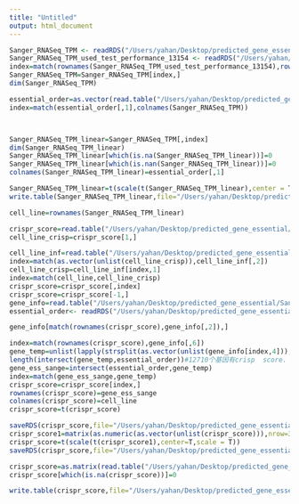 ```yaml
---
title: "Untitled"
output: html_document
---
```



```r
Sanger_RNASeq_TPM <- readRDS("/Users/yahan/Desktop/predicted_gene_essential/Sanger_institute_data_Valid/Sanger_RNASeq_TPM.rds")
Sanger_RNASeq_TPM_used_test_performance_13154 <- readRDS("/Users/yahan/Desktop/predicted_gene_essential/Sanger_institute_data_Valid/Sanger_RNASeq_TPM_used_test_performance_13154.rds")# used to decide the cell line used to test the performance
index=match(rownames(Sanger_RNASeq_TPM_used_test_performance_13154),rownames(Sanger_RNASeq_TPM))
Sanger_RNASeq_TPM=Sanger_RNASeq_TPM[index,]
dim(Sanger_RNASeq_TPM)

essential_order=as.vector(read.table("/Users/yahan/Desktop/predicted_gene_essential/Cluster_gene_based_essentiality/DepMap_gene_expression_gene_order.txt",header=F,sep="\t"))
index=match(essential_order[,1],colnames(Sanger_RNASeq_TPM))



Sanger_RNASeq_TPM_linear=Sanger_RNASeq_TPM[,index]
dim(Sanger_RNASeq_TPM_linear)
Sanger_RNASeq_TPM_linear[which(is.na(Sanger_RNASeq_TPM_linear))]=0
Sanger_RNASeq_TPM_linear[which(is.nan(Sanger_RNASeq_TPM_linear))]=0
colnames(Sanger_RNASeq_TPM_linear)=essential_order[,1]

Sanger_RNASeq_TPM_linear=t(scale(t(Sanger_RNASeq_TPM_linear),center = T,scale = T))
write.table(Sanger_RNASeq_TPM_linear,file="/Users/yahan/Desktop/predicted_gene_essential/Sanger_institute_data_Valid/Sanger_13184_gene_test_DeepEss_perfor/Sanger_13154_within_gene_expression_used_test_DeepEss.txt",sep="\t",col.names = F,row.names = F,quote = F)

```



```r
cell_line=rownames(Sanger_RNASeq_TPM_linear)

crispr_score=read.table("/Users/yahan/Desktop/predicted_gene_essential/Sanger_institute_data_Valid/EssentialityMatrices/01_corrected_logFCs.tsv",header=F,row.names = 1,sep="\t")
cell_line_crisp=crispr_score[1,]

cell_line_inf=read.table("/Users/yahan/Desktop/predicted_gene_essential/Sanger_institute_data_Valid/model_list_latest.csv",sep=",",fill=T,quote="")
index=match(as.vector(unlist(cell_line_crisp)),cell_line_inf[,2])
cell_line_crisp=cell_line_inf[index,1]
index=match(cell_line,cell_line_crisp)
crispr_score=crispr_score[,index]
crispr_score=crispr_score[-1,]
gene_info=read.table("/Users/yahan/Desktop/predicted_gene_essential/Sanger_institute_data_Valid/gene_identifiers_latest.csv",sep=",",fill=T,quote = "")
essential_order<- readRDS("/Users/yahan/Desktop/predicted_gene_essential/ConsensusCluster_essentiality_result/integrate_three_times_gene_order.rds")

gene_info[match(rownames(crispr_score),gene_info[,2]),]

index=match(rownames(crispr_score),gene_info[,6])
gene_temp=unlist(lapply(strsplit(as.vector(unlist(gene_info[index,4])),"\\."),function(x) x[1]))
length(intersect(gene_temp,essential_order))#12710个基因有crisp  score.
gene_ess_sange=intersect(essential_order,gene_temp)
index=match(gene_ess_sange,gene_temp)
crispr_score=crispr_score[index,]
rownames(crispr_score)=gene_ess_sange
colnames(crispr_score)=cell_line
crispr_score=t(crispr_score)

saveRDS(crispr_score,file="/Users/yahan/Desktop/predicted_gene_essential/Sanger_institute_data_Valid/Sanger_13184_gene_test_DeepEss_perfor/Sanger_raw_crispr_test_DeepEss.rds")
crispr_score1=matrix(as.numeric(as.vector(unlist(crispr_score))),nrow=325)
crispr_score=t(scale(t(crispr_score1),center=T,scale = T))
saveRDS(crispr_score,file="/Users/yahan/Desktop/predicted_gene_essential/Sanger_institute_data_Valid/Sanger_13184_gene_test_DeepEss_perfor/Sanger_within_crispr_test_DeepEss.rds")

```
```r
crispr_score=as.matrix(read.table("/Users/yahan/Desktop/predicted_gene_essential/Sanger_institute_data_Valid/Sanger_13184_gene_test_DeepEss_perfor/Sanger_13154_within_gene_expression_used_test_DeepEss.txt",header=F,sep="\t"))
crispr_score[which(is.na(crispr_score))]=0

write.table(crispr_score,file="/Users/yahan/Desktop/predicted_gene_essential/Sanger_institute_data_Valid/Sanger_13184_gene_test_DeepEss_perfor/Sanger_13154_within_gene_expression_used_test_DeepEss.txt",sep="\t",col.names = F,row.names = F,quote = F)
```

